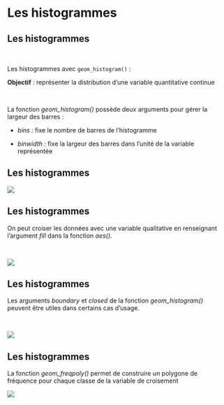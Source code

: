 # Les histogrammes {.backgroundTitre}

## Les histogrammes

<br>

Les histogrammes avec `geom_histogram()` :

**Objectif** : représenter la distribution d'une variable quantitative continue

<br>

La fonction *geom_histogram()* possède deux arguments pour gérer la largeur des barres :

-   *bins :* fixe le nombre de barres de l'histogramme

-   *binwidth :* fixe la largeur des barres dans l'unité de la variable représentée

## Les histogrammes

![](img/clipboard-histo1.png){fig-align="center"}

## Les histogrammes

On peut croiser les données avec une variable qualitative en renseignant l'argument *fill* dans la fonction *aes()*.

<br>

![](img/clipboard-histo2.png){fig-align="center"}


## Les histogrammes

Les arguments *boundary* et *closed* de la fonction *geom_histogram()* peuvent être utiles dans certains cas d'usage.

<br>

![](img/clipboard_histo_arguments.png){fig-align="center"}

## Les histogrammes

La fonction *geom_freqpoly()* permet de construire un polygone de fréquence pour chaque classe de la variable de croisement

![](img/clipboard-histo3.png){fig-align="center"}
